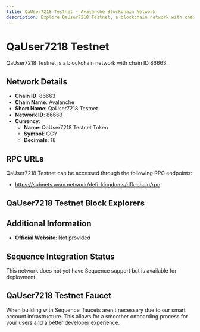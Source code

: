 ```yaml
--- 
title: QaUser7218 Testnet - Avalanche Blockchain Network
description: Explore QaUser7218 Testnet, a blockchain network with chain ID 86663. Learn about its native currency, QaUser7218 Testnet Token, and how to interact with the network.
---
```


# QaUser7218 Testnet

QaUser7218 Testnet is a blockchain network with chain ID 86663.

## Network Details

- **Chain ID**: 86663
- **Chain Name**: Avalanche
- **Short Name**: QaUser7218 Testnet
- **Network ID**: 86663
- **Currency**: 
  - **Name**: QaUser7218 Testnet Token
  - **Symbol**: GCY
  - **Decimals**: 18

## RPC URLs

QaUser7218 Testnet can be accessed through the following RPC endpoints:

- https://subnets.avax.network/defi-kingdoms/dfk-chain/rpc

## QaUser7218 Testnet Block Explorers



## Additional Information

- **Official Website**: Not provided

## Sequence Integration Status

This network does not yet have Sequence support but is available for deployment.

## QaUser7218 Testnet Faucet

When building with Sequence, faucets aren't necessary due to our smart account infrastructure. This allows for a smoother onboarding process for your users and a better developer experience.
